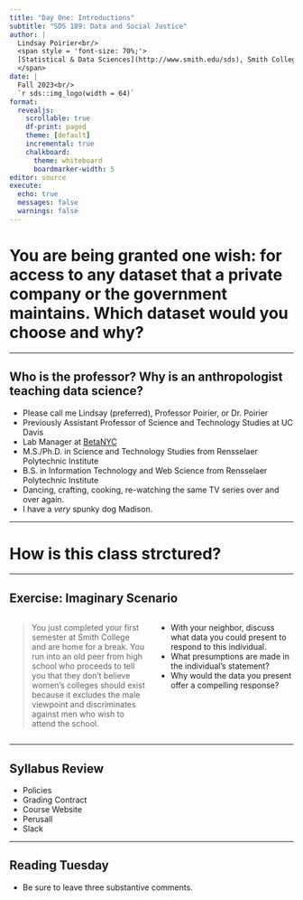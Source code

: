 ```yaml
---
title: "Day One: Introductions"
subtitle: "SDS 189: Data and Social Justice"
author: |
  Lindsay Poirier<br/>
  <span style = 'font-size: 70%;'>
  [Statistical & Data Sciences](http://www.smith.edu/sds), Smith College<br/>
  </span>
date: |
  Fall 2023<br/>
  `r sds::img_logo(width = 64)`
format: 
  revealjs:
    scrollable: true
    df-print: paged
    theme: [default]
    incremental: true
    chalkboard:
      theme: whiteboard
      boardmarker-width: 5
editor: source
execute:
  echo: true
  messages: false
  warnings: false
---
```


# You are being granted one wish: for access to any dataset that a private company or the government maintains. Which dataset would you choose and why?

---

## Who is the professor? Why is an anthropologist teaching data science?

- Please call me Lindsay (preferred), Professor Poirier, or Dr. Poirier
- Previously Assistant Professor of Science and Technology Studies at UC Davis
- Lab Manager at [BetaNYC](https://beta.nyc/)
- M.S./Ph.D. in Science and Technology Studies from Rensselaer Polytechnic Institute
- B.S. in Information Technology and Web Science from Rensselaer Polytechnic Institute
- Dancing, crafting, cooking, re-watching the same TV series over and over again.
- I have a *very* spunky dog Madison.

---

# How is this class strctured?

---


## Exercise: Imaginary Scenario

:::: {.columns}

::: {.column width="50%"}

> You just completed your first semester at Smith College and are home for a break. You run into an old peer from high school who proceeds to tell you that they don't believe women's colleges should exist because it excludes the male viewpoint and discriminates against men who wish to attend the school. 

:::

::: {.column width="50%"}

- With your neighbor, discuss what data you could present to respond to this individual.
- What presumptions are made in the individual's statement?
- Why would the data you present offer a compelling response?
  
:::
:::

---


## Syllabus Review

- Policies
- Grading Contract
- Course Website
- Perusall
- Slack

---

## Reading Tuesday

- Be sure to leave three substantive comments. 



